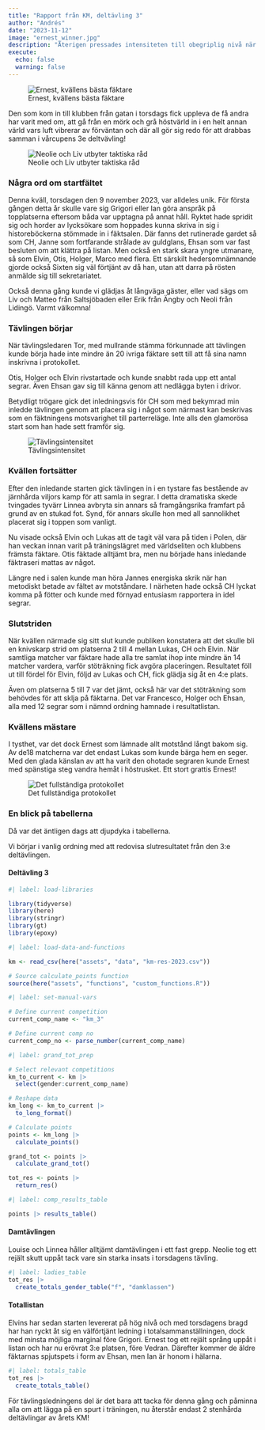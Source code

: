 ```yaml
---
title: "Rapport från KM, deltävling 3"
author: "Andrés"
date: "2023-11-12"
image: "ernest_winner.jpg"
description: "Återigen pressades intensiteten till obegriplig nivå när den 3:e deltävlingen av årets KM fäktades. Det resulterade i dramatiska omflyttningar i totallistan."
execute:
  echo: false
  warning: false
---
```


![Ernest, kvällens bästa fäktare](ernest_winner.jpg)

Den som kom in till klubben från gatan i torsdags fick uppleva de få andra har varit med om, att gå från en mörk och grå höstvärld in i en helt annan värld vars luft vibrerar av förväntan och där all gör sig redo för att drabbas samman i vårcupens 3e deltvävling!

![Neolie och Liv utbyter taktiska råd](tjejer-taktik.jpg)

### Några ord om startfältet

Denna kväll, torsdagen den 9 november 2023, var alldeles unik. För första gången detta år skulle vare sig Grigori eller Ian göra anspråk på topplatserna eftersom båda var upptagna på annat håll. Ryktet hade spridit sig och horder av lycksökare som hoppades kunna skriva in sig i historeböckerna stömmade in i fäktsalen. Där fanns det rutinerade gardet så som CH, Janne som fortfarande strålade av guldglans, Ehsan som var fast besluten om att klättra på listan. Men också en stark skara yngre utmanare, så som Elvin, Otis, Holger, Marco med flera. Ett särskilt hedersomnämnande gjorde också Sixten sig väl förtjänt av då han, utan att darra på rösten anmälde sig till sekretariatet.

Också denna gång kunde vi glädjas åt långväga gäster, eller vad sägs om Liv och Matteo från Saltsjöbaden eller Erik från Ängby och Neoli från Lidingö. Varmt välkomna!

### Tävlingen börjar

När tävlingsledaren Tor, med mullrande stämma förkunnade att tävlingen kunde börja hade inte mindre än 20 ivriga fäktare sett till att få sina namn inskrivna i protokollet.

Otis, Holger och Elvin rivstartade och kunde snabbt rada upp ett antal segrar. Även Ehsan gav sig till känna genom att nedlägga byten i drivor. 

Betydligt trögare gick det inledningsvis för CH som med bekymrad min inledde tävlingen genom att placera sig i något som närmast kan beskrivas som en fäktningens motsvarighet till parterreläge. Inte alls den glamorösa start som han hade sett framför sig.

![Tävlingsintensitet](kamp.jpg)

### Kvällen fortsätter

Efter den inledande starten gick tävlingen in i en tystare fas bestående av järnhårda viljors kamp för att samla in segrar. I detta dramatiska skede tvingades tyvärr Linnea avbryta sin annars så framgångsrika framfart på grund av en stukad fot. Synd, för annars skulle hon med all sannolikhet placerat sig i toppen som vanligt.

Nu visade också Elvin och Lukas att de tagit väl vara på tiden i Polen, där han veckan innan varit på träningslägret med världseliten och klubbens främsta fäktare. Otis fäktade alltjämt bra, men nu började hans inledande fäktraseri mattas av något. 

Längre ned i salen kunde man höra Jannes energiska skrik när han metodiskt betade av fältet av motståndare. I närheten hade också CH lyckat komma på fötter och kunde med förnyad entusiasm rapportera in idel segrar.

### Slutstriden

När kvällen närmade sig sitt slut kunde publiken konstatera att det skulle bli en knivskarp strid om platserna 2 till 4 mellan Lukas, CH och Elvin. När samtliga matcher var fäktare hade alla tre samlat ihop inte mindre än 14 matcher vardera, varför stöträkning fick avgöra placeringen. Resultatet föll ut till fördel för Elvin, följd av Lukas och CH, fick glädja sig åt en 4:e plats.

Även om platserna 5 till 7 var det jämt, också här var det stöträkning som behövdes för att sklja på fäktarna. Det var Francesco, Holger och Ehsan, alla med 12 segrar som i nämnd ordning hamnade i resultatlistan.

### Kvällens mästare

I tysthet, var det dock Ernest som lämnade allt motstånd långt bakom sig. Av de18 matcherna var det endast Lukas som kunde bärga hem en seger. Med den glada känslan av att ha varit den ohotade segraren kunde Ernest med spänstiga steg vandra hemåt i höstrusket. Ett stort grattis Ernest!

![Det fullständiga protokollet](km3_protokoll.jpg)

### En blick på tabellerna

Då var det äntligen dags att djupdyka i tabellerna.

Vi börjar i vanlig ordning med att redovisa slutresultatet från den 3:e deltävlingen.

#### Deltävling 3

```r
#| label: load-libraries

library(tidyverse)
library(here)
library(stringr)
library(gt)
library(epoxy)
```

```r
#| label: load-data-and-functions

km <- read_csv(here("assets", "data", "km-res-2023.csv"))

# Source calculate_points function
source(here("assets", "functions", "custom_functions.R"))
```

```r
#| label: set-manual-vars

# Define current competition
current_comp_name <- "km_3"

# Define current comp no
current_comp_no <- parse_number(current_comp_name)
```

```r
#| label: grand_tot_prep

# Select relevant competitions
km_to_current <- km |> 
  select(gender:current_comp_name)

# Reshape data
km_long <- km_to_current |> 
  to_long_format()

# Calculate points
points <- km_long |> 
  calculate_points()  

grand_tot <- points |> 
  calculate_grand_tot()

tot_res <- points |> 
  return_res()
```

```r
#| label: comp_results_table

points |> results_table()
```

#### Damtävlingen

Louise och Linnea håller alltjämt damtävlingen i ett fast grepp. Neolie tog ett rejält skutt uppåt tack vare sin starka insats i torsdagens tävling.

```r
#| label: ladies_table
tot_res |> 
  create_totals_gender_table("f", "damklassen")
```

#### Totallistan

Elvins har sedan starten levererat på hög nivå och med torsdagens bragd har han ryckt åt sig en välförtjänt ledning i totalsammanställningen, dock med minsta möjliga marginal före Grigori. Ernest tog ett rejält språng uppåt i listan och har nu erövrat 3:e platsen, före Vedran. Därefter kommer de äldre fäktarnas spjutspets i form av Ehsan, men Ian är honom i hälarna.

```r
#| label: totals_table
tot_res |>
  create_totals_table()
```

För tävlingsledningens del är det bara att tacka för denna gång och påminna alla om att lägga på en spurt i träningen, nu återstår endast 2 stenhårda deltävlingar av årets KM!
